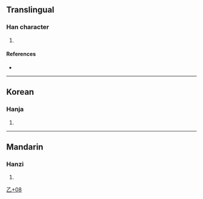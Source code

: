 {{character info/new}}
==Translingual==

===Han character===
{{Han char|rn=5|rad=乙|as=08|sn=9|four=|canj=YYN|ids=⿱於乙}}

# {{defn|Han|sort=乙08}}

====References====
* {{Han ref|kx=0084.241|dj=0171.330|hdz=10056.051|uh=4E7B|ud=20091}}

----

==Korean==

===Hanja===
{{ko-hanja|hangeul=[[얼]]|rv=eol|mr=ŏl|y=el}}

# {{defn|lang=ko|sort=乙08}}

[[Category:Korean-only CJKV Characters|乙+08]]

----

==Mandarin==

===Hanzi===
{{cmn-hanzi|pin=[[yú]] ([[yu2]])|wg=yü<sup>2</sup>}}

# {{defn|lang=cmn|sort=乙08}}